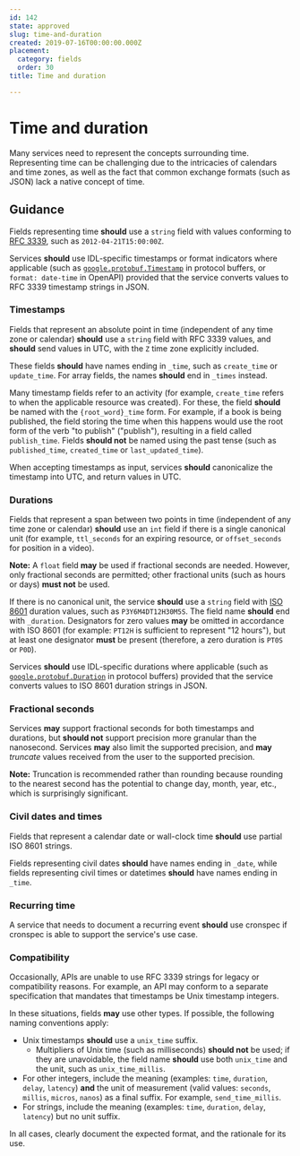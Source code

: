 ```yaml
---
id: 142
state: approved
slug: time-and-duration
created: 2019-07-16T00:00:00.000Z
placement:
  category: fields
  order: 30
title: Time and duration

--- 
```


# Time and duration

Many services need to represent the concepts surrounding time. Representing
time can be challenging due to the intricacies of calendars and time zones, as
well as the fact that common exchange formats (such as JSON) lack a native
concept of time.

## Guidance

Fields representing time **should** use a `string` field with values conforming
to [RFC 3339][], such as `2012-04-21T15:00:00Z`.

Services **should** use IDL-specific timestamps or format indicators where
applicable (such as [`google.protobuf.Timestamp`][timestamp] in protocol
buffers, or `format: date-time` in OpenAPI) provided that the service converts
values to RFC 3339 timestamp strings in JSON.

### Timestamps

Fields that represent an absolute point in time (independent of any time zone
or calendar) **should** use a `string` field with RFC 3339 values, and
**should** send values in UTC, with the `Z` time zone explicitly included.

These fields **should** have names ending in `_time`, such as `create_time` or
`update_time`. For array fields, the names **should** end in `_times` instead.

Many timestamp fields refer to an activity (for example, `create_time` refers
to when the applicable resource was created). For these, the field **should**
be named with the `{root_word}_time` form. For example, if a book is being
published, the field storing the time when this happens would use the root form
of the verb "to publish" ("publish"), resulting in a field called
`publish_time`. Fields **should not** be named using the past tense (such as
`published_time`, `created_time` or `last_updated_time`).

When accepting timestamps as input, services **should** canonicalize the
timestamp into UTC, and return values in UTC.

### Durations

Fields that represent a span between two points in time (independent of any
time zone or calendar) **should** use an `int` field if there is a single
canonical unit (for example, `ttl_seconds` for an expiring resource, or
`offset_seconds` for position in a video).

**Note:** A `float` field **may** be used if fractional seconds are needed.
However, only fractional seconds are permitted; other fractional units (such as
hours or days) **must not** be used.

If there is no canonical unit, the service **should** use a `string` field with
[ISO 8601][] duration values, such as `P3Y6M4DT12H30M5S`. The field name
**should** end with `_duration`. Designators for zero values **may** be omitted
in accordance with ISO 8601 (for example: `PT12H` is sufficient to represent
"12 hours"), but at least one designator **must** be present (therefore, a zero
duration is `PT0S` or `P0D`).

Services **should** use IDL-specific durations where applicable (such as
[`google.protobuf.Duration`][duration] in protocol buffers) provided that the
service converts values to ISO 8601 duration strings in JSON.

### Fractional seconds

Services **may** support fractional seconds for both timestamps and durations,
but **should not** support precision more granular than the nanosecond.
Services **may** also limit the supported precision, and **may** _truncate_
values received from the user to the supported precision.

**Note:** Truncation is recommended rather than rounding because rounding to
the nearest second has the potential to change day, month, year, etc., which is
surprisingly significant.

### Civil dates and times

Fields that represent a calendar date or wall-clock time **should** use partial
ISO 8601 strings.

Fields representing civil dates **should** have names ending in `_date`, while
fields representing civil times or datetimes **should** have names ending in
`_time`.

### Recurring time

A service that needs to document a recurring event **should** use cronspec if
cronspec is able to support the service's use case.

### Compatibility

Occasionally, APIs are unable to use RFC 3339 strings for legacy or
compatibility reasons. For example, an API may conform to a separate
specification that mandates that timestamps be Unix timestamp integers.

In these situations, fields **may** use other types. If possible, the following
naming conventions apply:

- Unix timestamps **should** use a `unix_time` suffix.
  - Multipliers of Unix time (such as milliseconds) **should not** be used; if
    they are unavoidable, the field name **should** use both `unix_time` and
    the unit, such as `unix_time_millis`.
- For other integers, include the meaning (examples: `time`, `duration`,
  `delay`, `latency`) **and** the unit of measurement (valid values: `seconds`,
  `millis`, `micros`, `nanos`) as a final suffix. For example,
  `send_time_millis`.
- For strings, include the meaning (examples: `time`, `duration`, `delay`,
  `latency`) but no unit suffix.

In all cases, clearly document the expected format, and the rationale for its
use.

<!-- prettier-ignore-start -->
[duration]: https://github.com/protocolbuffers/protobuf/blob/master/src/google/protobuf/duration.proto
[iso 8601]: https://www.iso.org/iso-8601-date-and-time-format.html
[rfc 3339]: https://datatracker.ietf.org/doc/html/rfc3339
[timestamp]: https://github.com/protocolbuffers/protobuf/blob/master/src/google/protobuf/timestamp.proto
<!-- prettier-ignore-end -->

